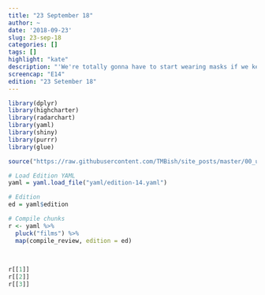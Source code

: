 ```yaml
---
title: "23 September 18"
author: ~
date: '2018-09-23'
slug: 23-sep-18
categories: []
tags: []
highlight: "kate"
description: "'We're totally gonna have to start wearing masks if we keep dressing this good. People gon' know it's us.' - McKayla"
screencap: "E14"
edition: "23 Setember 18"
---
```


```r
library(dplyr)
library(highcharter)
library(radarchart)
library(yaml)
library(shiny)
library(purrr)
library(glue)

source("https://raw.githubusercontent.com/TMBish/site_posts/master/00_utilities/film-review-utils.R")

# Load Edition YAML
yaml = yaml.load_file("yaml/edition-14.yaml")

# Edition
ed = yaml$edition

# Compile chunks
r <- yaml %>%
  pluck("films") %>%
  map(compile_review, edition = ed)
 
 

r[[1]]
r[[2]]
r[[3]]
```